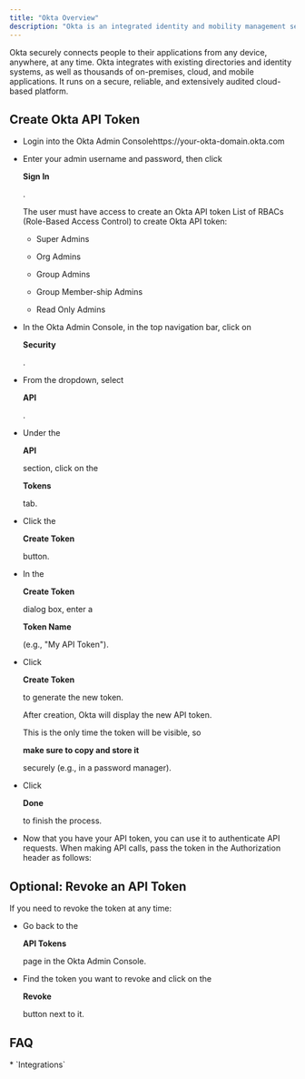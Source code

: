 ```yaml
---
title: "Okta Overview"
description: "Okta is an integrated identity and mobility management service."
---
```


Okta securely connects people to their applications from any device, anywhere, at any time. Okta integrates with existing directories and identity systems, as well as thousands of on-premises, cloud, and mobile applications. It runs on a secure, reliable, and extensively audited cloud-based platform.

## Create Okta API Token

* Login into the Okta Admin Consolehttps://your-okta-domain.okta.com

* Enter your admin username and password, then click 

  **Sign In**

  .


  <Icon icon="circle-exclamation" />

   The user must have access to create an Okta API token
  List of RBACs (Role-Based Access Control) to create Okta API token:

  * Super Admins

  * Org Admins

  * Group Admins

  * Group Member-ship Admins

  * Read Only Admins

* In the Okta Admin Console, in the top navigation bar, click on 

  **Security**

  .

* From the dropdown, select 

  **API**

  .

* Under the 

  **API**

   section, click on the 

  **Tokens**

   tab.

* Click the 

  **Create Token**

   button.

* In the 

  **Create Token**

   dialog box, enter a 

  **Token Name**

   (e.g., "My API Token").

* Click 

  **Create Token**

   to generate the new token.


  <Icon icon="file-import" />

   After creation, Okta will display the new API token.


  <Icon icon="copy" />

   This is the only time the token will be visible, so 

  **make sure to copy and store it**

   securely (e.g., in a password manager).

* Click 

  **Done**

   to finish the process.

* Now that you have your API token, you can use it to authenticate API requests. When making API calls, pass the token in the Authorization header as follows:

## Optional: Revoke an API Token

If you need to revoke the token at any time:

* Go back to the 

  **API Tokens**

   page in the Okta Admin Console.

* Find the token you want to revoke and click on the 

  **Revoke**

   button next to it.

## FAQ

<Accordion title="What else than Integrations?">
  * `Integrations`
</Accordion>